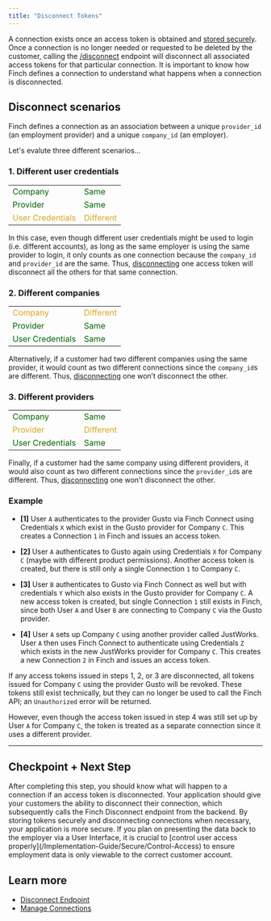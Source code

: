 ```yaml
---
title: "Disconnect Tokens"
---
```


A connection exists once an access token is obtained and [stored securely](/Implementation-Guide/Secure/Store-Tokens). Once a connection is no longer needed or requested to be deleted by the customer, calling the [/disconnect](https://developer.tryfinch.com/docs/reference/c65ecbd512332-disconnect) endpoint will disconnect all associated access tokens for that particular connection. It is important to know how Finch defines a connection to understand what happens when a connection is disconnected. 

## Disconnect scenarios

Finch defines a connection as an association between a unique `provider_id` (an employment provider) and a unique `company_id` (an employer). 

Let's evalute three different scenarios...

### 1. Different user credentials

|                  |           |
|------------------|-----------|
| <span style="color:darkgreen">Company</span>          | <span style="color:darkgreen">Same</span>      |
| <span style="color:darkgreen">Provider</span>         | <span style="color:darkgreen">Same</span>      |
| <span style="color:goldenrod">User Credentials</span> | <span style="color:goldenrod">Different</span> |

In this case, even though different user credentials might be used to login (i.e. different accounts), as long as the same employer is using the same provider to login, it only counts as one connection because the `company_id` and `provider_id` are the same. Thus, [disconnecting](https://developer.tryfinch.com/docs/reference/c65ecbd512332-disconnect) one access token will disconnect all the others for that same connection.


### 2. Different companies

|                  |           |
|------------------|-----------|
| <span style="color:goldenrod">Company</span>          | <span style="color:goldenrod">Different</span> |
| <span style="color:darkgreen">Provider</span>         | <span style="color:darkgreen">Same</span>      |
| <span style="color:darkgreen">User Credentials</span> | <span style="color:darkgreen">Same</span>      |

Alternatively, if a customer had two different companies using the same provider, it would count as two different connections since the `company_id`s are different. Thus, [disconnecting](https://developer.tryfinch.com/docs/reference/c65ecbd512332-disconnect) one won’t disconnect the other.

### 3. Different providers 

|                  |               |
|------------------|---------------|
| <span style="color:darkgreen">Company</span>          | <span style="color:darkgreen">Same</span>      |
| <span style="color:goldenrod">Provider</span>         | <span style="color:goldenrod">Different</span> |
| <span style="color:darkgreen">User Credentials</span> | <span style="color:darkgreen">Same</span>      |

Finally, if a customer had the same company using different providers, it would also count as two different connections since the `provider_id`s are different. Thus, [disconnecting](https://developer.tryfinch.com/docs/reference/c65ecbd512332-disconnect) one won’t disconnect the other.

### Example

- **[1]** User `A` authenticates to the provider Gusto via Finch Connect using Credentials `X` which exist in the Gusto provider for Company `C`. This creates a Connection `1` in Finch and issues an access token.

- **[2]** User `A` authenticates to Gusto again using Credentials `X` for Company `C` (maybe with different product permissions). Another access token is created, but there is still only a single Connection `1` to Company `C`.

- **[3]** User `B` authenticates to Gusto via Finch Connect as well but with credentials `Y` which also exists in the Gusto provider for Company `C`. A new access token is created, but single Connection `1` still exists in Finch, since both User `A` and User `B` are connecting to Company `C` via the Gusto provider.

- **[4]** User `A` sets up Company `C` using another provider called JustWorks. User `A` then uses Finch Connect to authenticate using Credentials `Z` which exists in the new JustWorks provider for Company `C`.  This creates a new Connection `2` in Finch and issues an access token.

If any access tokens issued in steps 1, 2, or 3 are disconnected, all tokens issued for Company `C` using the provider Gusto will be revoked. These tokens still exist technically, but they can no longer be used to call the Finch API; an `Unauthorized` error will be returned. 

However, even though the access token issued in step 4 was still set up by User `A` for Company `C`, the token is treated as a separate connection since it uses a different provider.

---

## Checkpoint + Next Step
<Check>
 After completing this step, you should know what will happen to a connection if an access token is disconnected. Your application should give your customers the ability to disconnect their connection, which subsequently calls the Finch Disconnect endpoint from the backend. By storing tokens securely and disconnecting connections when necessary, your application is more secure. If you plan on presenting the data back to the employer via a User Interface, it is crucial to [control user access properly](/Implementation-Guide/Secure/Control-Access) to ensure employment data is only viewable to the correct customer account. 
</Check>

## Learn more
- [Disconnect Endpoint](https://developer.tryfinch.com/docs/reference/c65ecbd512332-disconnect)
- [Manage Connections](docs/Implementation-Guide/Connect/Manage-Connections)
